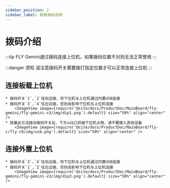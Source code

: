 ```yaml
---
sidebar_position: 2
sidebar_label: 板载拨码说明
---
```





# 拨码介绍

:::tip
FLY Gemini通过拨码连接上位机，如果拨码位置不对则无法正常使用
:::

:::danger 须知
请注意拨码开关需要拨打指定位置才可以正常连接上位机
:::

## 连接板载上位机

    * 拨码开关`1`,`2`往右边拨，将下位机与上位机通过内置USB连接
    * 拨码开关`3`,`4`往左边拨，否则会影响下位机与上位机连接
        <ImageView image={require('@site/docs/ProductDoc/MainBoard/fly-gemini/fly-gemini-v3/img/dip1.png').default} size="50%" align="center" />
    * 按着此方法拨动拨码开关后，下方usb口将被下位机占用，请不要接入其他设备
        <ImageView image={require('@site/docs/ProductDoc/MainBoard/fly-c/fly-c8/img/usb.png').default} size="50%" align="center" />


## 连接外置上位机

    * 拨码开关`3`,`4`往右边拨，将下位机与上位机通过内置USB连接
    * 拨码开关`1`,`2`往左边拨，否则会影响下位机与上位机连接
        <ImageView image={require('@site/docs/ProductDoc/MainBoard/fly-gemini/fly-gemini-v3/img/dip3.png').default} size="50%" align="center" />

